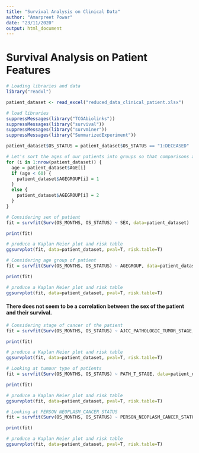 ---
title: "Survival Analysis on Clinical Data"
author: "Amarpreet Powar"
date: "23/11/2020"
output: html_document
---

# Survival Analysis on Patient Features  

```{r setup}

# Loading libraries and data
library("readxl")

patient_dataset <- read_excel("reduced_data_clinical_patient.xlsx")

# load libraries
suppressMessages(library("TCGAbiolinks"))
suppressMessages(library("survival"))
suppressMessages(library("survminer"))
suppressMessages(library("SummarizedExperiment"))

patient_dataset$OS_STATUS = patient_dataset$OS_STATUS == "1:DECEASED"

# Let's sort the ages of our patients into groups so that comparisons are easier later on
for (i in 1:nrow(patient_dataset)) {
  age = patient_dataset$AGE[i]
  if (age < 60) {
    patient_dataset$AGEGROUP[i] = 1
  }
  else {
    patient_dataset$AGEGROUP[i] = 2
  }
}

```

```{r sex}

# Considering sex of patient
fit = survfit(Surv(OS_MONTHS, OS_STATUS) ~ SEX, data=patient_dataset)

print(fit)

# produce a Kaplan Meier plot and risk table
ggsurvplot(fit, data=patient_dataset, pval=T, risk.table=T)

```
```{r age}

# Considering age group of patient
fit = survfit(Surv(OS_MONTHS, OS_STATUS) ~ AGEGROUP, data=patient_dataset)

print(fit)

# produce a Kaplan Meier plot and risk table
ggsurvplot(fit, data=patient_dataset, pval=T, risk.table=T)

```

#### There does not seem to be a correlation between the sex of the patient and their survival.  


```{r tumor stage}

# Considering stage of cancer of the patient
fit = survfit(Surv(OS_MONTHS, OS_STATUS) ~ AJCC_PATHOLOGIC_TUMOR_STAGE, data=patient_dataset)

print(fit)

# produce a Kaplan Meier plot and risk table
ggsurvplot(fit, data=patient_dataset, pval=T, risk.table=T)


```

```{r tumor type}

# Looking at tumour type of patients
fit = survfit(Surv(OS_MONTHS, OS_STATUS) ~ PATH_T_STAGE, data=patient_dataset)

print(fit)

# produce a Kaplan Meier plot and risk table
ggsurvplot(fit, data=patient_dataset, pval=T, risk.table=T)


```

```{r neoplasm status}

# Looking at PERSON_NEOPLASM_CANCER_STATUS
fit = survfit(Surv(OS_MONTHS, OS_STATUS) ~ PERSON_NEOPLASM_CANCER_STATUS, data=patient_dataset)

print(fit)

# produce a Kaplan Meier plot and risk table
ggsurvplot(fit, data=patient_dataset, pval=T, risk.table=T)


```


